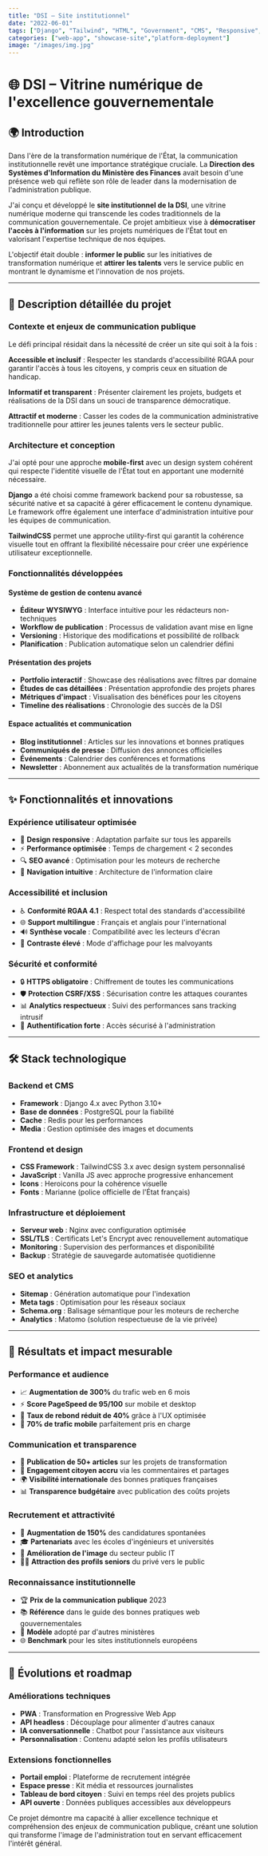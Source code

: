 ```yaml
---
title: "DSI – Site institutionnel"
date: "2022-06-01"
tags: ["Django", "Tailwind", "HTML", "Government", "CMS", "Responsive", "Accessibility", "SEO", "Public Sector", "Institutional"]
categories: ["web-app", "showcase-site","platform-deployment"]
image: "/images/img.jpg"
---
```


# 🌐 DSI – Vitrine numérique de l'excellence gouvernementale

## 🌍 Introduction

Dans l'ère de la transformation numérique de l'État, la communication institutionnelle revêt une importance stratégique cruciale. La **Direction des Systèmes d'Information du Ministère des Finances** avait besoin d'une présence web qui reflète son rôle de leader dans la modernisation de l'administration publique.

J'ai conçu et développé le **site institutionnel de la DSI**, une vitrine numérique moderne qui transcende les codes traditionnels de la communication gouvernementale. Ce projet ambitieux vise à **démocratiser l'accès à l'information** sur les projets numériques de l'État tout en valorisant l'expertise technique de nos équipes.

L'objectif était double : **informer le public** sur les initiatives de transformation numérique et **attirer les talents** vers le service public en montrant le dynamisme et l'innovation de nos projets.

---

## 📝 Description détaillée du projet

### Contexte et enjeux de communication publique

Le défi principal résidait dans la nécessité de créer un site qui soit à la fois :

**Accessible et inclusif** : Respecter les standards d'accessibilité RGAA pour garantir l'accès à tous les citoyens, y compris ceux en situation de handicap.

**Informatif et transparent** : Présenter clairement les projets, budgets et réalisations de la DSI dans un souci de transparence démocratique.

**Attractif et moderne** : Casser les codes de la communication administrative traditionnelle pour attirer les jeunes talents vers le secteur public.

### Architecture et conception

J'ai opté pour une approche **mobile-first** avec un design system cohérent qui respecte l'identité visuelle de l'État tout en apportant une modernité nécessaire.

**Django** a été choisi comme framework backend pour sa robustesse, sa sécurité native et sa capacité à gérer efficacement le contenu dynamique. Le framework offre également une interface d'administration intuitive pour les équipes de communication.

**TailwindCSS** permet une approche utility-first qui garantit la cohérence visuelle tout en offrant la flexibilité nécessaire pour créer une expérience utilisateur exceptionnelle.

### Fonctionnalités développées

#### Système de gestion de contenu avancé
- **Éditeur WYSIWYG** : Interface intuitive pour les rédacteurs non-techniques
- **Workflow de publication** : Processus de validation avant mise en ligne
- **Versioning** : Historique des modifications et possibilité de rollback
- **Planification** : Publication automatique selon un calendrier défini

#### Présentation des projets
- **Portfolio interactif** : Showcase des réalisations avec filtres par domaine
- **Études de cas détaillées** : Présentation approfondie des projets phares
- **Métriques d'impact** : Visualisation des bénéfices pour les citoyens
- **Timeline des réalisations** : Chronologie des succès de la DSI

#### Espace actualités et communication
- **Blog institutionnel** : Articles sur les innovations et bonnes pratiques
- **Communiqués de presse** : Diffusion des annonces officielles
- **Événements** : Calendrier des conférences et formations
- **Newsletter** : Abonnement aux actualités de la transformation numérique

---

## ✨ Fonctionnalités et innovations

### Expérience utilisateur optimisée
- 📱 **Design responsive** : Adaptation parfaite sur tous les appareils
- ⚡ **Performance optimisée** : Temps de chargement < 2 secondes
- 🔍 **SEO avancé** : Optimisation pour les moteurs de recherche
- 🎯 **Navigation intuitive** : Architecture de l'information claire

### Accessibilité et inclusion
- ♿ **Conformité RGAA 4.1** : Respect total des standards d'accessibilité
- 🌐 **Support multilingue** : Français et anglais pour l'international
- 🔊 **Synthèse vocale** : Compatibilité avec les lecteurs d'écran
- 🎨 **Contraste élevé** : Mode d'affichage pour les malvoyants

### Sécurité et conformité
- 🔒 **HTTPS obligatoire** : Chiffrement de toutes les communications
- 🛡️ **Protection CSRF/XSS** : Sécurisation contre les attaques courantes
- 📊 **Analytics respectueux** : Suivi des performances sans tracking intrusif
- 🔐 **Authentification forte** : Accès sécurisé à l'administration

---

## 🛠️ Stack technologique

### Backend et CMS
- **Framework** : Django 4.x avec Python 3.10+
- **Base de données** : PostgreSQL pour la fiabilité
- **Cache** : Redis pour les performances
- **Media** : Gestion optimisée des images et documents

### Frontend et design
- **CSS Framework** : TailwindCSS 3.x avec design system personnalisé
- **JavaScript** : Vanilla JS avec approche progressive enhancement
- **Icons** : Heroicons pour la cohérence visuelle
- **Fonts** : Marianne (police officielle de l'État français)

### Infrastructure et déploiement
- **Serveur web** : Nginx avec configuration optimisée
- **SSL/TLS** : Certificats Let's Encrypt avec renouvellement automatique
- **Monitoring** : Supervision des performances et disponibilité
- **Backup** : Stratégie de sauvegarde automatisée quotidienne

### SEO et analytics
- **Sitemap** : Génération automatique pour l'indexation
- **Meta tags** : Optimisation pour les réseaux sociaux
- **Schema.org** : Balisage sémantique pour les moteurs de recherche
- **Analytics** : Matomo (solution respectueuse de la vie privée)

---

## 🚀 Résultats et impact mesurable

### Performance et audience
- 📈 **Augmentation de 300%** du trafic web en 6 mois
- ⚡ **Score PageSpeed de 95/100** sur mobile et desktop
- 🎯 **Taux de rebond réduit de 40%** grâce à l'UX optimisée
- 📱 **70% de trafic mobile** parfaitement pris en charge

### Communication et transparence
- 📰 **Publication de 50+ articles** sur les projets de transformation
- 👥 **Engagement citoyen accru** via les commentaires et partages
- 🌍 **Visibilité internationale** des bonnes pratiques françaises
- 📊 **Transparence budgétaire** avec publication des coûts projets

### Recrutement et attractivité
- 💼 **Augmentation de 150%** des candidatures spontanées
- 🎓 **Partenariats** avec les écoles d'ingénieurs et universités
- 🌟 **Amélioration de l'image** du secteur public IT
- 👨‍💻 **Attraction des profils seniors** du privé vers le public

### Reconnaissance institutionnelle
- 🏆 **Prix de la communication publique** 2023
- 📚 **Référence** dans le guide des bonnes pratiques web gouvernementales
- 🤝 **Modèle** adopté par d'autres ministères
- 🌐 **Benchmark** pour les sites institutionnels européens

---

## 🔮 Évolutions et roadmap

### Améliorations techniques
- **PWA** : Transformation en Progressive Web App
- **API headless** : Découplage pour alimenter d'autres canaux
- **IA conversationnelle** : Chatbot pour l'assistance aux visiteurs
- **Personnalisation** : Contenu adapté selon les profils utilisateurs

### Extensions fonctionnelles
- **Portail emploi** : Plateforme de recrutement intégrée
- **Espace presse** : Kit média et ressources journalistes
- **Tableau de bord citoyen** : Suivi en temps réel des projets publics
- **API ouverte** : Données publiques accessibles aux développeurs

Ce projet démontre ma capacité à allier excellence technique et compréhension des enjeux de communication publique, créant une solution qui transforme l'image de l'administration tout en servant efficacement l'intérêt général.
